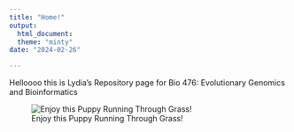 ```yaml
---
title: "Home!"
output: 
  html_document:
  theme: "minty"
date: "2024-02-26"

---
```


Helloooo this is Lydia's Repository page for Bio 476: Evolutionary Genomics and Bioinformatics

![Enjoy this Puppy Running Through Grass!](/cloud/project/puppy.jpeg)


